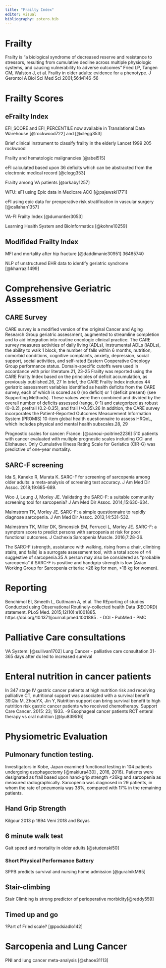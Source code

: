 ```yaml
---
title: "Frailty Index"
editor: visual
bibliography: zotero.bib
---
```


# Frailty

Frailty is "a biological syndrome of decreased reserve and resistance to stressors, resulting from cumulative decline across multiple physiologic systems, and causing vulnerability to adverse outcomes" Fried LP, Tangen CM, Walston J, et al. Frailty in older adults: evidence for a phenotype. J Gerontol A Biol Sci Med Sci 2001;56:M146-56

# Frailty Scores

## eFrailty Index

EFI_SCORE and EFI_PERCENTILE now available in Translational Data Warehouse [@rockwood722] and [@clegg353]

Brief clinical instrument to classify frailty in the elderly Lancet 1999 205 rockwood

Frailty and hematologic malignancies [@abel515]

eFI calculated based upon 36 deficits which can be abstracted from the electronic medical record [@clegg353]

Frailty among VA patients [@orkaby1257]

WFU: eFI using Epic data in Medicare ACO [@pajewski1771]

eFI using epic data for preoperative risk stratification in vascular surgery [@callahan1357]

VA-FI Frailty Index [@dumontier3053]

Learning Health System and BioInformatics [@kohne10259]

## Modifided Frailty Index

MFI and mortality after hip fracture [@daddimanie30951] 36465740

NLP of unstructured EHR data to identify geriatric syndrome [@kharrazi1499]

# Comprehensive Geriatric Assessment

## CARE Survey

CARE survey is a modified version of the original Cancer and Aging Research Group geriatric assessment, augmented to streamline completion and to aid integration into routine oncologic clinical practice. The CARE survey measures activities of daily living (ADLs), instrumental ADLs (iADLs), the ability to walk 1 block, the number of falls within 6 months, nutrition, comorbid conditions, cognitive complaints, anxiety, depression, social support, social activities, and self-rated Eastern Cooperative Oncology Group performance status. Domain-specific cutoffs were used in accordance with prior literature.21, 23-25 Frailty was reported using the CARE Frailty Index based on the principles of deficit accumulation, as previously published.26, 27 In brief, the CARE Frailty Index includes 44 geriatric assessment variables identified as health deficits from the CARE survey, each of which is scored as 0 (no deficit) or 1 (deficit present) (see Supporting Methods). These values were then combined and divided by the overall number of deficits assessed (range, 0-1) and categorized as robust (0-0.2), prefrail (0.2-0.35), and frail (\>0.35).26 In addition, the CARE survey incorporates the Patient-Reported Outcomes Measurement Information System (PROMIS) 10-item global health questionnaire to assess HRQoL, which includes physical and mental health subscales.28, 29

Prognostic scales for cancer: France: [@canoui-poitrine2236] 510 patients with cancer evaluated with multiple prognostic scales including CCI and Elixhauser. Only Cumulative Illness Rating Scale for Geriatics (CIR-G) was predictive of one-year mortality.

## SARC-F screening

Ida S, Kaneko R, Murata K. SARC-F for screening of sarcopenia among older adults: a meta-analysis of screening test accuracy. J Am Med Dir Assoc. 2018;19:685-689.

Woo J, Leung J, Morley JE. Validating the SARC-F: a suitable community screening tool for sarcopenia? J Am Med Dir Assoc. 2014;15:630-634.

Malmstrom TK, Morley JE. SARC-F: a simple questionnaire to rapidly diagnose sarcopenia. J Am Med Dir Assoc. 2013;14:531-532.

Malmstrom TK, Miller DK, Simonsick EM, Ferrucci L, Morley JE. SARC-F: a symptom score to predict persons with sarcopenia at risk for poor functional outcomes. J Cachexia Sarcopenia Muscle. 2016;7:28-36.

The SARC-F (strength, assistance with walking, rising from a chair, climbing stairs, and falls) is a surrogate assessment tool, with a total score of ≥4 suggestive of sarcopenia.35 A person may also be considered as "probable sarcopenia" if SARC-F is positive and handgrip strength is low (Asian Working Group for Sarcopenia criteria: \<28 kg for men, \<18 kg for women).

# Reporting

Benchimol EI, Smeeth L, Guttmann A, et al. The REporting of studies Conducted using Observational Routinely-collected health Data (RECORD) statement. PLoS Med. 2015;12(10):e1001885. https://doi.org/10.1371/journal.pmed.1001885 . - DOI - PubMed - PMC

# Palliative Care consultations

VA System: [@sullivan1702] Lung Cancer - palliative care consultation 31-365 days after dx led to increased survival

# Enteral nutrition in cancer patients

In 347 stage IV gastric cancer patients at high nutrition risk and receiving palliative CT, nutritional support was associated with a survival benefit 39.Qiu M, ZhouYX, Jin Y, Nutrition support can bring survival benefit to high nutrition risk gastric cancer patients who received chemotherapy. Support Care Cancer. 2015: 23; 1933. -9 Esophageal cancer patients RCT enteral therapy vs oral nutrition [@lyu839516]

# Physiometric Evaluation

## Pulmonary function testing.

Investigators in Kobe, Japan examined functional testing in 104 patients undergoing esophagectomy [@makiura430] , 2016, 2016}. Patients were designated as frail based upon hand-grip strength \<26kg and sarcopenia as measured radiographically. Sarcopenia was diagnosed in 29 patients, in whom the rate of pneumonia was 38%, compared with 17% in the remaining patients.

## Hand Grip Strength

Kilgour 2013 p 1894 Veni 2018 and Boyas

## 6 minute walk test

Gait speed and mortality in older adults [@studenski50]

### Short Physical Performance Battery

SPPB predicts survival and nursing home admission [@guralnikM85]

## Stair-climbing

Stair Climbing is strong predictor of perioperative morbidity[@reddy559]

## Timed up and go

?Part of Fried scale? [@podsiadlo142]

# Sarcopenia and Lung Cancer

PNI and lung cancer meta-analysis [@shaoe31113]
